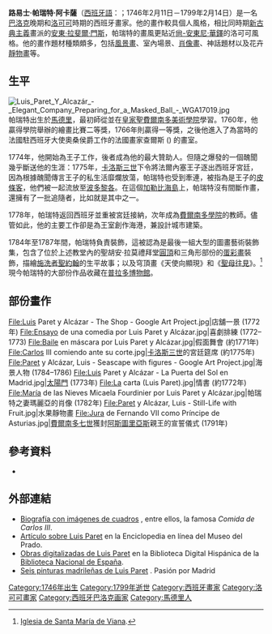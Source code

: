 {{Infobox Artist
|subject_name = 路易士·帕瑞特·阿卡薩
|birthname = 
|image_name = Luis Paret y Alcázar - Autorretrato vestido de azul.jpg
|image_caption = 作於1779年的[[自畫像|自畫像]]
|date_of_birth = 1746年2月11日
|place_of_birth = {{flag|Spain|1701}}[[馬德里|馬德里]]
|date_of_death = {{Death_date_and_age|1799|2|14|1746|2|11|mf=y}}
|place_of_death = {{flag|Spain|1785}}[[馬德里|馬德里]]<ref>Puigarnau, Anna. «[http://revista.unir.net/2310-luis-paret-nuestro-primer-dandi Luis Paret, nuestro primer dandi] {{Wayback|url=http://revista.unir.net/2310-luis-paret-nuestro-primer-dandi |date=20160304102509 }}», ''Revista'' de la Universidad Internacional de La Rioja, 25 de octubre de 2013.</ref>
|nationality = [[西班牙人|西班牙人]]
|field = [[繪畫|繪畫]] 
|famous works = 
|training = 師承{{tsl|en|Antonio González Velázquez|安東尼奧·岡薩雷茲·維拉斯奎茲}}
|movement = 
|signature = 
}}

'''路易士·帕瑞特·阿卡薩'''（[[西班牙語|西班牙語]]：{{lang|es|'''Luis Paret y Alcázar'''}}；1746年2月11日－1799年2月14日）是一名[[巴洛克|巴洛克]]晚期和[[洛可可|洛可可]]時期的西班牙畫家。他的畫作較具個人風格，相比同時期[[新古典主義|新古典主義]]畫派的[[安東·拉斐爾·門斯|安東·拉斐爾·門斯]]，帕瑞特的畫風更貼近[[尙-安東尼·華鐸|尙-安東尼·華鐸]]的洛可可風格。他的畫作題材種類頗多，包括[[風景畫|風景畫]]、室內場景、[[肖像畫|肖像畫]]、神話題材以及花卉[[靜物畫|靜物畫]]等。

== 生平 ==
[[File:Luis_Paret_Y_Alcazár_-_Elegant_Company_Preparing_for_a_Masked_Ball_-_WGA17019.jpg|thumb]]
帕瑞特出生於[[馬德里|馬德里]]，最初師從{{tsl|en|Antonio González Velázquez|安東尼奧·岡薩雷茲·維拉斯奎茲}}並在[[皇家聖費爾南多美術學院|皇家聖費爾南多美術學院]]學習。1760年，他贏得學院舉辦的繪畫比賽二等獎，1766年則贏得一等獎，之後他進入了為當時的法國駐西班牙大使奧桑侯爵工作的法國畫家查爾斯 ({{lang|fr|Charles de la Traverse}}) 的畫室。

1774年，他開始為{{tsl|es|Luis de Borbón y Farnesio|路易士·波旁·法爾內塞}}王子工作，後者成為他的最大贊助人。但隨之爆發的一個醜聞幾乎斷送他的生涯：1775年，[[卡洛斯三世_(西班牙)|卡洛斯三世]]下令將法爾內塞王子逐出西班牙宮廷，因為根據醜聞傳言王子的私生活靡爛放蕩，帕瑞特也受到牽連，被指為是王子的[[皮條客|皮條客]]，他們被一起流放至[[波多黎各|波多黎各]]。在這個[[加勒比地區|加勒比海島]]上，帕瑞特沒有間斷作畫，還擁有了一批追隨者，比如{{tsl|en|José Campeche|荷西·坎佩奇}}就是其中之一。

1778年，帕瑞特返回西班牙並重被宮廷接納，次年成為[[皇家聖費爾南多美術學院|費爾南多學院]]的教師。儘管如此，他的主要工作卻是為王室創作海港{{tsl|en|Veduta|景觀畫}}，兼設計城市建築。

1784年至1787年間，帕瑞特負責裝飾{{tsl|es|Iglesia de Santa María (Viana)|畢亞納的聖瑪莉亞教堂}}，這被認為是最後一組大型的{{tsl|en|Rococo in Spain|西班牙洛可可藝術|西班牙洛可可}}圖畫藝術裝飾集，包含了位於上述教堂內的聖胡安·拉莫禮拜堂[[圓頂|圓頂]]和三角形{{tsl|es|Pechina|支撐拱}}部份的[[蛋彩畫|蛋彩畫]]裝飾，描繪[[施洗者聖約翰|施洗者聖約翰]]的生平故事；以及穹頂畫《天使向{{tsl|en|Zechariah (priest)|撒迦利亞 (祭司)|撒迦利亞}}顯現》和《[[聖母往見|聖母往見]]》。<ref>[https://web.archive.org/web/20120104143305/http://www.reclinux.net/david/viana/arte03.htm Iglesia de Santa María de Viana].</ref>現今帕瑞特的大部份作品收藏在[[普拉多博物館|普拉多博物館]]。

== 部份畫作 ==
<gallery>
File:Luis Paret y Alcázar - The Shop - Google Art Project.jpg|店舖一景 (1772年)
File:Ensayo de una comedia por Luis Paret y Alcázar.jpg|喜劇排練 (1772–1773)
File:Baile en máscara por Luis Paret y Alcázar.jpg|假面舞會 (約1771年)
File:Carlos III comiendo ante su corte.jpg|[[卡洛斯三世_(西班牙)|卡洛斯三世]]的宮廷筵席 (約1775年)
File:Paret y Alcázar, Luis - Seascape with figures - Google Art Project.jpg|海景人物 (1784–1786)
File:Luis Paret y Alcázar - La Puerta del Sol en Madrid.jpg|[[太陽門|太陽門]] (1773年)
File:La carta (Luis Paret).jpg|情書 (約1772年)
File:María de las Nieves Micaela Fourdinier por Luis Paret y Alcázar.jpg|帕瑞特之妻瑪麗亞的肖像 (1782年)
File:Paret y Alcázar, Luis - Still-Life with Fruit.jpg|水果靜物畫
File:Jura de Fernando VII como Príncipe de Asturias.jpg|[[費爾南多七世|費爾南多七世]]獲封[[阿斯圖里亞斯|阿斯圖里亞斯]]親王的宣誓儀式 (1791年)
</gallery>

== 參考資料 ==
{{reflist}}
*{{cite book| first=Pedro de| last=Madrazo| year=1872| title=Catálogo Descriptivo e Histórico del Museo del Prado de Madrid (Parte Primera: Escuelas Italianas y Españolas| editor=| pages=513–514| publisher=M. Rivadeneyra| location=Calle del Duque de Osuna #3; Original from Oxford University, Digitized May 1, 2007| id=| url=https://books.google.com/books?id=Tu8HAAAAQAAJ&pg=PP7&dq=Catalogo+Prado+Madrazo&as_brr=1| access-date=2016-12-08| archive-date=2020-08-04| archive-url=https://web.archive.org/web/20200804025410/https://books.google.com/books?id=Tu8HAAAAQAAJ&pg=PP7&dq=Catalogo+Prado+Madrazo&as_brr=1| dead-url=no}}

== 外部連結 ==
* [http://www.boadilla.com/pages/paret.htm Biografía con imágenes de cuadros] {{Wayback|url=http://www.boadilla.com/pages/paret.htm |date=20210124033616 }}, entre ellos, la famosa ''Comida de Carlos III''. {{es}}
* [http://www.museodelprado.es/enciclopedia/enciclopedia-on-line/voz/paret-y-alcazar-luis/ Artículo sobre Luis Paret] {{Wayback|url=http://www.museodelprado.es/enciclopedia/enciclopedia-on-line/voz/paret-y-alcazar-luis/ |date=20141015165839 }} en la Enciclopedia en línea del Museo del Prado. {{es}}
* [http://bdh.bne.es/bnesearch/Search.do?field=todos&text=+Paret+y+Alc%C3%A1zar%2c+Luis+%281746-1799%29&language=es Obras digitalizadas de Luis Paret] en la Biblioteca Digital Hispánica de la [[西班牙國家圖書館|Biblioteca Nacional de España]]. {{es}}
* [https://pasionpormadrid.blogspot.com.es/2014/02/seis-pinturas-madrilenas-de-luis-paret.html Seis pinturas madrileñas de Luis Paret] {{Wayback|url=https://pasionpormadrid.blogspot.com.es/2014/02/seis-pinturas-madrilenas-de-luis-paret.html |date=20161221055139 }}. Pasión por Madrid {{es}}

{{Authority control}}

{{DEFAULTSORT:Paret y Alcazar, Luis}}
[[Category:1746年出生|Category:1746年出生]]
[[Category:1799年逝世|Category:1799年逝世]]
[[Category:西班牙畫家|Category:西班牙畫家]]
[[Category:洛可可畫家|Category:洛可可畫家]]
[[Category:西班牙巴洛克画家|Category:西班牙巴洛克画家]]
[[Category:馬德里人|Category:馬德里人]]